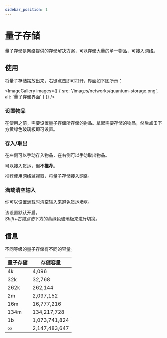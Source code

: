 ```yaml
---
sidebar_position: 1
---
```



# 量子存储

量子存储是网络提供的存储解决方案，可以存储大量的单一物品，可接入网络。

## 使用

将量子存储摆放出来，右键点击即可打开，界面如下图所示：

<ImageGallery images={[
  { src: '/images/networks/quantum-storage.png', alt: '量子存储界面' }
]} />

### 设置物品

在使用之前，需要设置量子存储所存储的物品。拿起需要存储的物品，然后点击下方黄绿色玻璃板即可设置。

### 存入/取出

在左侧可以手动存入物品，在右侧可以手动取出物品。

可以接入货运，但**不推荐**。

推荐使用[网络监视器](../network-nodes/network-monitor)，将量子存储接入网络。

### 满载清空输入

你可以设置满载时清空输入来避免货运堵塞。

该设置默认开启。<br />
*Shift+右键点击*下方的黄绿色玻璃板来进行切换。

## 信息

不同等级的量子存储有不同的容量。

| 量子存储 | 存储容量 |
| --- | ------- |
| 4k | 4,096 |
| 32k | 32,768 |
| 262k | 262,144 |
| 2m | 2,097,152 |
| 16m | 16,777,216 |
| 134m | 134,217,728 |
| 1b | 1,073,741,824 |
| ∞ | 2,147,483,647 |
